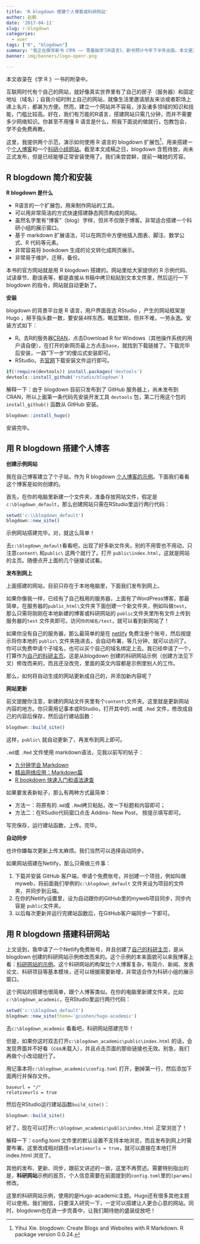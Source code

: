 ```yaml
---
title: 'R blogdown 搭建个人博客或科研网站'
author: 赵鹏
date: '2017-04-11'
slug: r-blogdown
categories:
  - xuer
tags: ["R", "blogdown"]
summary: "我正在撰写新书《学R —— 零基础学习R语言》，新书预计今年下半年出版。本文是其中一个章节。"
banner: img/banners/logo-openr.png

---
```


本文收录在《学 R 》一书的附录中。

互联网时代有个自己的网站，就好像真实世界里有了自己的房子（服务器）和固定地址（域名）；自我介绍时附上自己的网站，就像生活里邀请朋友来访或者职场上递上名片，都甚为方便。然而，建立一个网站并不容易，涉及诸多领域的知识和技能，门槛比较高。好在，我们有万能的R语言，搭建网站只需几分钟，而并不需要多少网络知识。你甚至不用懂 R 语言是什么，照我下面说的做就行，包教包会，学不会免费再教。

<!--more-->

这里，我提供两个示范，演示如何使用 R 语言的 blogdown 扩展包^[Yihui Xie. blogdown: Create Blogs and Websites with R Markdown. R package version 0.0.24.]，用来搭建一个[个人博客](http://dapengde.com/blogdown_demo_default/)和一个[科研小组网站](http://dapengde.com/blogdown_demo_academic/)。截至本文成稿之日，blogdown 含苞待放，尚未正式发布，但是已经能够正常安装使用了。我们来尝尝鲜，提前一睹她的芳容。

## R blogdown 简介和安装

**R blogdown 是什么**

- R语言的一个扩展包，用来制作网站的工具。
- 可以用非常简洁的方式快速搭建静态网页构成的网站。
- 虽然名字里有“博客”（blog）字样，但并不仅限于博客。非常适合搭建一个科研小组的展示窗口。
- 基于 markdown 扩展语法，可以在网页中方便地插入图表、脚注、数学公式、R 代码等元素。
- 非常容易将 bookdown 生成的论文转化成网页展示。
- 非常易于维护，迁移，备份。

本书的官方网站就是用 R blogdown 搭建的。网站里给大家提供的 R 示例代码、试读章节、勘误表等，都是直接从书稿中拷贝粘贴到文本文件里，然后运行一下 blogdown 的指令，网站就自动更新了。

**安装**

blogdown 的背景平台是 R 语言，用户界面首选 RStudio ，产生的网站框架是 Hugo ，掰手指头数一数，要安装4样东西，略显繁琐，但并不难，一劳永逸。安装方式如下：

- R。去R的服务器[CRAN](https://cran.r-project.org/)，点击Download R for Windows（其他操作系统的用户请自便），在打开的新网页最上方点击`base`，就找到下载链接了。下载完毕后安装，一路"下一步"的傻瓜式安装即可。
- RStudio。去[官网](https://www.rstudio.com/)下载安装文件运行即可。

```r
if(!require(devtools)) install.packages('devtools')
devtools::install_github('rstudio/blogdown')
```
解释一下：由于 blogdown 目前只发布到了 GitHub 服务器上，尚未发布到CRAN，所以上面第一条代码先安装开发工具 `devtools` 包，第二行用这个包的`install_github()` 函数从 GitHub 安装。

```r
blogdown::install_hugo()
```

安装完毕。

## 用 R blogdown 搭建个人博客

**创建示例网站**

我在自己博客建立了个子站，作为 R blogdown [个人博客的示例](http://dapengde.com/blogdown_demo_default/)。下面我们看看这个博客是如何创建的。

首先，在你的电脑里新建一个文件夹，准备存放网站文件，假定是`c:\blogdown_default`，那么创建网站只需在RStudio里运行两行代码：

```r
setwd('c:\\blogdown_default')
blogdown::new_site()
```

示例网站搭建完毕。对，就这么简单！

去`c:\blogdown_default`看看吧，出现了好多新文件夹。别的不用管也不用动，只注意`content\` 和`public\` 这两个就行了。打开 `public\index.html`，这就是网站的主页。随便点开上面的几个链接试试看。

**发布到网上**

上面搭建的网站，目前只存在于本地电脑里，下面我们发布到网上。

如果你像我一样，已经有了自己租用的服务器，上面有了WordPress博客，那最简单，在服务器的`public_html\`文件夹下面创建一个新文件夹，例如叫做`test`，那么只需将刚刚在本地新建的博客或科研网站的 `public`文件夹里所有文件上传到服务器的`test` 文件夹即可。访问`你的域名/test`，就可以看到新网站了！

如果你没有自己的服务器，那么最简单的是在 [netlify](https://www.netlify.com/) 免费注册个账号，然后按提示将你本地的 `public\` 文件夹拖进去，会自动布署，等几分钟，就可以访问了。你可以免费申请个子域名，也可以买个自己的域名绑定上去。我已经申请了一个，打算作为[自己的科研主页](http://zhao.netlify.com/)。这是从blogdown 创建的科研网站示例（创建方法见下文）修改而来的，而且还没改完，里面的英文内容都是示例里别人的工作。

那么，如何将自动生成的网站更新成自己的，并添加新内容呢？

**网站更新**

前文提醒你注意，新建的网站文件夹里有个`content\`文件夹。这里就是更新网站内容的地方。你只需用记事本或RStudio，打开其中的`.md`或 `.Rmd` 文件，修改成自己的内容后保存，然后运行建站函数：

```r
blogdown::build_site()
```

这样，`public\` 就自动更新了，再发布到网上即可。

`.md`或 `.Rmd` 文件使用 markdown语法，见我以前写的帖子：

- [九分钟学会 Markdown](http://dapengde.com/archives/17033)
- [精品网络应用：Markdown篇](http://dapengde.com/archives/17712)
- [R bookdown 快速入门和语法速查](http://dapengde.com/archives/19141)

如果要发表新帖子，那么有两种方式最简单：

- 方法一：将原有的`.md`或 `.Rmd`拷贝粘贴，改一下标题和内容即可；
- 方法二：在RSudio代码窗口点击 Addins- New Post， 按提示填写即可。

写完保存，运行建站函数，上传。完毕。

**自动同步**

也许你嫌每次更新上传太麻烦。我们当然可以选择自动同步。

如果网站搭建在Netlify，那么只需做三件事：

1. 下载并安装 GitHub 客户端，申请个免费账号，并创建一个项目，例如叫做myweb，将前面我们举例的`c:\blogdown_default` 文件夹设为项目的文件夹，并同步到云端。
2. 在你的Netlify设置里，设为自动跟你的GitHub里的myweb项目同步，同步内容是 `public`文件夹。
3. 以后每次更新并运行完建站函数后，在GitHub客户端同步一下即可。

## 用 R blogdown 搭建科研网站

上文说到，我申请了一个Netlify免费账号，并且创建了[自己的科研主页](http://zhao.netlify.com/)，是从blogdown 创建的科研网站示例修改而来的。这个示例的本来面貌可以来我博客上看：[科研网站的示例](http://dapengde.com/blogdown_demo_academic/)。这个科研网站的构架比个人博客复杂，有简介、新闻、发表论文、科研项目等基本模块，还可以根据需要新增，非常适合作为科研小组的展示窗口。

这个网站的搭建也很简单，跟个人博客类似。在你的电脑里新建文件夹，比如 `c:\blogdown_academic`，在RStudio里运行两行代码：

```r
setwd('c:\\blogdown_default')
blogdown::new_site(theme='gcushen/hugo-academic')
```

去`c:\blogdown_academic` 看看吧，科研网站搭建完毕！

但是，如果你这时双击打开`c:\blogdown_academic\public\index.html` 的话，会发现界面并不好看（css未载入），并且点击页面的那些链接也无效。别急，我们再做个小改动就行了。

用记事本将`c:\blogdown_academic\config.toml` 打开，删掉第一行，然后添加下面两行并保存文件。

```
baseurl = "/"
relativeurls = true
```

然后在RStudio运行建站函数`build_site()`：

```r
blogdown::build_site()
```

好了，现在可以打开`c:\blogdown_academic\public\index.html` 正常浏览了！

解释一下：config.toml 文件里的默认设置不支持本地浏览，而且发布到网上时需要布署。这里改成相对路径`relativeurls = true`，就可以直接在本地打开 index.html 浏览了。

其他的发布、更新、同步，跟前文讲述的一致，这里不再赘述。需要特别指出的是，**科研网站**示例的首页，个人信息需要在前面提到的`config.toml`里的`[params]` 修改。

这里的科研网站示例，使用的是Hugo-academic主题。Hugo还有很多其他主题可以使用。我们相信，只要深入研究一下，一定可以搭建让人更合心意的网站。同时，blogdown也在进一步完善中，让我们期待她的盛装绽放吧！
